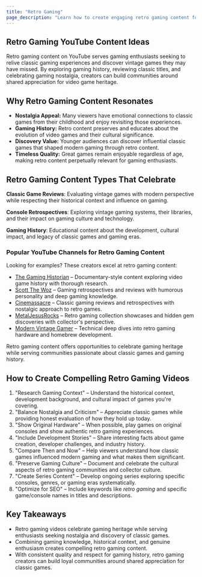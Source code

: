 ```yaml
---
title: "Retro Gaming"
page_description: "Learn how to create engaging retro gaming content for YouTube—covering classic games, vintage consoles, and gaming nostalgia for enthusiasts."
---
```


## Retro Gaming YouTube Content Ideas

Retro gaming content on YouTube serves gaming enthusiasts seeking to relive classic gaming experiences and discover vintage games they may have missed. By exploring gaming history, reviewing classic titles, and celebrating gaming nostalgia, creators can build communities around shared appreciation for video game heritage.

## Why Retro Gaming Content Resonates

- **Nostalgia Appeal:** Many viewers have emotional connections to classic games from their childhood and enjoy revisiting those experiences.
- **Gaming History:** Retro content preserves and educates about the evolution of video games and their cultural significance.
- **Discovery Value:** Younger audiences can discover influential classic games that shaped modern gaming through retro content.
- **Timeless Quality:** Great games remain enjoyable regardless of age, making retro content perpetually relevant for gaming enthusiasts.

## Retro Gaming Content Types That Celebrate

**Classic Game Reviews**: Evaluating vintage games with modern perspective while respecting their historical context and influence on gaming.

**Console Retrospectives**: Exploring vintage gaming systems, their libraries, and their impact on gaming culture and technology.

**Gaming History**: Educational content about the development, cultural impact, and legacy of classic games and gaming eras.

### Popular YouTube Channels for Retro Gaming Content

Looking for examples? These creators excel at retro gaming content:
- [The Gaming Historian](https://www.youtube.com/@TheGamingHistorian) – Documentary-style content exploring video game history with thorough research.
- [Scott The Woz](https://www.youtube.com/@ScottTheWoz) – Gaming retrospectives and reviews with humorous personality and deep gaming knowledge.
- [Cinemassacre](https://www.youtube.com/@cinemassacre) – Classic gaming reviews and retrospectives with nostalgic approach to retro games.
- [MetalJesusRocks](https://www.youtube.com/@MetalJesusRocks) – Retro gaming collection showcases and hidden gem discoveries with collector's perspective.
- [Modern Vintage Gamer](https://www.youtube.com/@ModernVintageGamer) – Technical deep dives into retro gaming hardware and homebrew development.

Retro gaming content offers opportunities to celebrate gaming heritage while serving communities passionate about classic games and gaming history.

## How to Create Compelling Retro Gaming Videos

1. "Research Gaming Context" – Understand the historical context, development background, and cultural impact of games you're covering.
2. "Balance Nostalgia and Criticism" – Appreciate classic games while providing honest evaluation of how they hold up today.
3. "Show Original Hardware" – When possible, play games on original consoles and show authentic retro gaming experiences.
4. "Include Development Stories" – Share interesting facts about game creation, developer challenges, and industry history.
5. "Compare Then and Now" – Help viewers understand how classic games influenced modern gaming and what makes them significant.
6. "Preserve Gaming Culture" – Document and celebrate the cultural aspects of retro gaming communities and collector culture.
7. "Create Series Content" – Develop ongoing series exploring specific consoles, genres, or gaming eras systematically.
8. "Optimize for SEO" – Include keywords like *retro gaming* and specific game/console names in titles and descriptions.

## Key Takeaways

- Retro gaming videos celebrate gaming heritage while serving enthusiasts seeking nostalgia and discovery of classic games.
- Combining gaming knowledge, historical context, and genuine enthusiasm creates compelling retro gaming content.
- With consistent quality and respect for gaming history, retro gaming creators can build loyal communities around shared appreciation for classic games.